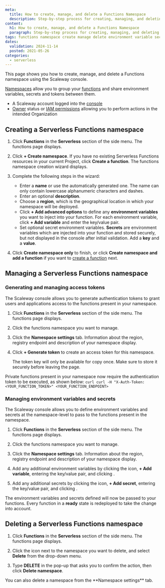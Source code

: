 ```yaml
---
meta:
  title: How to create, manage, and delete a Functions Namespace
  description: Step-by-step process for creating, managing, and deleting a Serverless Functions namespace in Scaleway.
content:
  h1: How to create, manage, and delete a Functions Namespace
  paragraph: Step-by-step process for creating, managing, and deleting a Serverless Functions namespace in Scaleway.
tags: functions namespace create manage delete environment variable secret
dates:
  validation: 2024-11-14
  posted: 2021-05-26
categories:
  - serverless
---
```


This page shows you how to create, manage, and delete a Functions namespace using the Scaleway console.

[Namespaces](/serverless-functions/concepts/#namespace) allow you to group your [functions](/serverless-functions/concepts/#function) and share environment variables, secrets and tokens between them.

<Macro id="requirements" />

- A Scaleway account logged into the [console](https://console.scaleway.com)
- [Owner](/iam/concepts/#owner) status or [IAM permissions](/iam/concepts/#permission) allowing you to perform actions in the intended Organization

## Creating a Serverless Functions namespace

1. Click **Functions** in the **Serverless** section of the side menu. The functions page displays.

2. Click **+ Create namespace**. If you have no existing Serverless Functions resources in your current Project, click **Create a function**. The functions namespace creation wizard displays.

3. Complete the following steps in the wizard:
    - Enter a **name** or use the automatically generated one. The name can only contain lowercase alphanumeric characters and dashes.
    - Enter an optional **description**.
    - Choose a **region**, which is the geographical location in which your namespace will be deployed.
    - Click **+ Add advanced options** to define any **environment variables** you want to inject into your function. For each environment variable, click **+ Add variable** and enter the key/value pair.
    - Set optional secret environment variables. **Secrets** are environment variables which are injected into your function and stored securely, but not displayed in the console after initial validation. Add a **key** and a **value**.
4. Click **Create namespace only** to finish, or click **Create namespace and add a function** if you want to [create a function](/serverless-functions/how-to/create-a-function/) next.


## Managing a Serverless Functions namespace

### Generating and managing access tokens

The Scaleway console allows you to generate authentication tokens to grant users and applications access to the functions present in your namespace.

1. Click **Functions** in the **Serverless** section of the side menu. The functions page displays.

2. Click the functions namespace you want to manage.

3. Click the **Namespace settings** tab. Information about the region, registry endpoint and description of your namespace display.

4. Click **+ Generate token** to create an access token for this namespace.

    <Message type="important">
    The token key will only be available for copy once. Make sure to store it securely before leaving the page.
    </Message>

Private functions present in your namespace now require the authentication token to be executed, as shown below:
    ```curl
    curl -H "X-Auth-Token: <YOUR_FUNCTION_TOKEN>" <YOUR_FUNCTION_ENDPOINT>
    ```

### Managing environment variables and secrets

The Scaleway console allows you to define environment variables and secrets at the namespace-level to pass to the functions present in the namespace.

1. Click **Functions** in the **Serverless** section of the side menu. The functions page displays.

2. Click the functions namespace you want to manage.

3. Click the **Namespace settings** tab. Information about the region, registry endpoint and description of your namespace display.

4. Add any additional environment variables by clicking the <Icon name="edit" /> icon, **+ Add variable**, entering the key/value pair, and clicking <Icon name="validate"/>.

5. Add any additional secrets by clicking the <Icon name="edit" /> icon, **+ Add secret**, entering the key/value pair, and clicking <Icon name="validate"/>.

The environment variables and secrets defined will now be passed to your functions. Every function in a **ready** state is redeployed to take the change into account.

## Deleting a Serverless Functions namespace

1. Click **Functions** in the **Serverless** section of the side menu. The functions page displays.

2. Click the <Icon name="more" /> icon next to the namespace you want to delete, and select **Delete** from the drop-down menu.

3. Type **DELETE** in the pop-up that asks you to confirm the action, then click **Delete namespace**.

<Message type="tip">
  You can also delete a namespace from the **Namespace settings** tab.
</Message>
